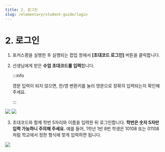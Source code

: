 ```yaml
---
title: 2. 로그인
slug: /elementary/student-guide/login
---
```



# 2. 로그인

1. 포커스팡을 실행한 후 실행되는 팝업 창에서 **[초대코드 로그인]** 버튼을 클릭합니다.

2. 선생님에게 받은 **수업 초대코드를 입력**합니다.

   :::info

   영문 입력이 되지 않으면, 한/영 변환키를 눌러 영문으로 정확히 입력되는지 확인해 주세요.

   :::

<Image src="/img/kr/elementary/student/05-01.jpg" size="lg" />
<Image src="/img/kr/elementary/student/05-02.jpg" size="lg" />

3. 초대코드와 함께 학번 5자리와 이름을 입력한 뒤 로그인합니다. **학번은 숫자 5자만 입력 가능하니 주의해 주세요.** 예를 들어, 1학년 1반 8번 학생은 10108 또는 01108처럼 학교에서 정한 형식에 맞게 입력하면 됩니다.

<Image src="/img/kr/elementary/student/05-03.jpg" size="lg" />

